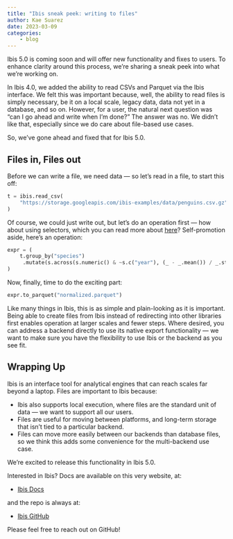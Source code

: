 ```yaml
---
title: "Ibis sneak peek: writing to files"
author: Kae Suarez
date: 2023-03-09
categories:
    - blog
---
```


Ibis 5.0 is coming soon and will offer new functionality and fixes to users. To enhance clarity around this process, we’re sharing a sneak peek into what we’re working on.

In Ibis 4.0, we added the ability to read CSVs and Parquet via the Ibis interface. We felt this was important because, well, the ability to read files is simply necessary, be it on a local scale, legacy data, data not yet in a database, and so on. However, for a user, the natural next question was “can I go ahead and write when I’m done?” The answer was no. We didn’t like that, especially since we do care about file-based use cases.

So, we’ve gone ahead and fixed that for Ibis 5.0.

## Files in, Files out

Before we can write a file, we need data — so let’s read in a file, to start this off:

```python
t = ibis.read_csv(
    "https://storage.googleapis.com/ibis-examples/data/penguins.csv.gz"
)
```

Of course, we could just write out, but let’s do an operation first — how about using selectors, which you can read more about [here](https://ibis-project.org/blog/selectors/)? Self-promotion aside, here’s an operation:

```python
expr = (
    t.group_by("species")
     .mutate(s.across(s.numeric() & ~s.c("year"), (_ - _.mean()) / _.std()))
)
```

Now, finally, time to do the exciting part:

```python
expr.to_parquet("normalized.parquet")
```

Like many things in Ibis, this is as simple and plain-looking as it is important. Being able to create files from Ibis instead of redirecting into other libraries first enables operation at larger scales and fewer steps. Where desired, you can address a backend directly to use its native export functionality — we want to make sure you have the flexibility to use Ibis or the backend as you see fit.

## Wrapping Up

Ibis is an interface tool for analytical engines that can reach scales far beyond a laptop. Files are important to Ibis because:

- Ibis also supports local execution, where files are the standard unit of data — we want to support all our users.
- Files are useful for moving between platforms, and long-term storage that isn’t tied to a particular backend.
- Files can move more easily between our backends than database files, so we think this adds some convenience for the multi-backend use case.

We’re excited to release this functionality in Ibis 5.0.

Interested in Ibis? Docs are available on this very website, at:

- [Ibis Docs](https://ibis-project.org/)

and the repo is always at:

- [Ibis GitHub](https://github.com/ibis-project/ibis)

Please feel free to reach out on GitHub!
